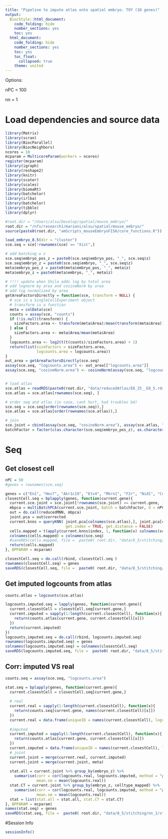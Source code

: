 ```yaml
---
title: "Pipeline to impute atlas onto spatial embryo. TOY (10 genes)"
output:
  BiocStyle::html_document:
    code_folding: hide
    number_sections: yes
    toc: yes  
  html_document:
    code_folding: hide
    number_sections: yes
    toc: yes
    toc_float:
      collapsed: true
    theme: united
---
```


Options:

nPC = 100

nn = 1

# Load dependencies and source data

```r

library(Matrix)
library(scran)
library(BiocParallel)
library(BiocNeighbors)
ncores = 10
mcparam = MulticoreParam(workers = ncores)
register(mcparam)
library(igraph)
library(reshape2)
library(knitr)
library(scater)
library(scales)
library(biomaRt)
library(batchelor)
library(irlba)
library(batchelor)
library(tibble)
library(dplyr)

#root.dir = "/Users/alsu/Develop/spatial/mouse_embryo/"
root.dir = "/nfs/research1/marioni/alsu/spatial/mouse_embryo/"
source(paste0(root.dir, "amScripts_mouseEmbryoFISH/core_functions.R"))

load_embryo_8.5(dir = "cluster")
sce.seq = sce[!rownames(sce) == "Xist",]

# add batching w z
sce.seq$embryo_pos_z = paste0(sce.seq$embryo_pos, "_", sce.seq$z)
sce.seq$embryo_z = paste0(sce.seq$embryo, "_", sce.seq$z)
meta$embryo_pos_z = paste0(meta$embryo_pos, "_", meta$z)
meta$embryo_z = paste0(meta$embryo, "_", meta$z)

# !!!! update when Shila adds log by total area
# add lognorm by area and cosineNorm by area
# add log normalized by area
getAreaFactorsDirectly = function(sce, transform = NULL) {
  # sce is a SingleCellExperiment object
  # transform is a function
  meta = colData(sce)
  counts = assay(sce, "counts")
  if (!is.null(transform)) {
    sizeFactors.area <- transform(meta$Area)/mean(transform(meta$Area))
  } else {
    sizeFactors.area <- meta$Area/mean(meta$Area)
  }
  logcounts.area <- log2(t(t(counts)/sizeFactors.area) + 1)
  return(list(sizeFactors = sizeFactors.area,
              logcounts.area = logcounts.area))
}
out_area = getAreaFactorsDirectly(sce.seq)
assay(sce.seq, "logcounts.area") <- out_area[["logcounts.area"]]
assay(sce.seq, "cosineNorm.area") <- cosineNorm(assay(sce.seq, "logcounts.area"))


# load atlas 
sce.atlas = readRDS(paste0(root.dir, "data/reducedAtlas/E8_25__E8_5.rds"))
sce.atlas = sce.atlas[rownames(sce.seq), ]

# order seq and atlas (in case, cant hurt, had troubles b4)
sce.seq = sce.seq[order(rownames(sce.seq)),]
sce.atlas = sce.atlas[order(rownames(sce.atlas)),]

# join
sce.joint = cbind(assay(sce.seq, "cosineNorm.area"), assay(sce.atlas, "cosineNorm"))
batchFactor = factor(c(as.character(sce.seq$embryo_pos_z), as.character(sce.atlas$sample)))


```

# Seq

## Get closest cell

```r

nPC = 50
#genes = rownames(sce.seq)

genes = c("En1", "Hes7", "Akr1c19", "Etv4", "Mkrn1", "F2r", "Nid1", "Cdh5", "Fgfr2", "Lhx2")
closestCell.seq = bplapply(genes, function(current.gene){
  current.sce.joint = sce.joint[!rownames(sce.joint) == current.gene, ]
  mbpca = multiBatchPCA(current.sce.joint, batch = batchFactor, d = nPC)
  out = do.call(reducedMNN, mbpca)
  joint.pca = out$corrected
  current.knns = queryKNN( joint.pca[colnames(sce.atlas),], joint.pca[colnames(sce.seq),], k = 1, 
                           get.index = TRUE, get.distance = FALSE)
  cells.mapped = t(apply(current.knns$index, 1, function(x) colnames(sce.atlas)[x]))
  colnames(cells.mapped) = colnames(sce.seq)
  #saveRDS(cells.mapped, file =  paste0( root.dir, "data/8_5/stitching/nn_1/closest_cell_seq2atlas_", current.gene, ".rds"))
  return(cells.mapped)
}, BPPARAM = mcparam)

closestCell.seq = do.call(rbind, closestCell.seq )
rownames(closestCell.seq) = genes
saveRDS(closestCell.seq, file =  paste0( root.dir, "data/8_5/stitching/nn_1/closest_cell_seq2atlas_toy.rds"))


```

## Get imputed logcounts from atlas

```r

counts.atlas = logcounts(sce.atlas)

logcounts.imputed.seq = lapply(genes, function(current.gene){
  current.closestCell = closestCell.seq[current.gene,]
  current.imputed = sapply(1:length(current.closestCell), function(x){
    return(counts.atlas[current.gene, current.closestCell[x]])
  })
  return(current.imputed)
})
logcounts.imputed.seq = do.call(rbind, logcounts.imputed.seq)
rownames(logcounts.imputed.seq) = genes
colnames(logcounts.imputed.seq) = colnames(closestCell.seq)
saveRDS(logcounts.imputed.seq, file =  paste0( root.dir, "data/8_5/stitching/nn_1/imputed_logcounts_seq2atlas_toy.rds"))

```


## Corr: imputed VS real

```r

counts.seq = assay(sce.seq, "logcounts.area")

stat.seq = bplapply(genes, function(current.gene){
  current.closestCell = closestCell.seq[current.gene,]
  
  # real
  current.real = sapply(1:length(current.closestCell), function(x){
    return(counts.seq[current.gene, names(current.closestCell)[x]])
  })
  current.real = data.frame(uniqueID = names(current.closestCell), logcounts.real = current.real)
  
  #imputed
  current.imputed = sapply(1:length(current.closestCell), function(x){
    return(counts.atlas[current.gene, current.closestCell[x]])
  })
  current.imputed = data.frame(uniqueID = names(current.closestCell), logcounts.imputed = current.imputed)
  # joint
  current.joint = merge(current.real, current.imputed)
  current.joint = merge(current.joint, meta)
  
  stat.all = current.joint %>% group_by(embryo_z) %>%
    summarise(corr = cor(logcounts.real, logcounts.imputed, method = "pearson"), 
              mean.sm = mean(logcounts.real))
  stat.CT = current.joint %>% group_by(embryo_z, celltype_mapped) %>%
    summarise(corr = cor(logcounts.real, logcounts.imputed, method = "pearson"), 
              mean.sm = mean(logcounts.real))
  stat = list(stat.all = stat.all, stat.CT = stat.CT)
}, BPPARAM = mcparam)
names(stat.seq) = genes
saveRDS(stat.seq, file =  paste0( root.dir, "data/8_5/stitching/nn_1/stat_corr_seq2atlas_toy.rds"))


```





#Session Info

```r

sessionInfo()

```
